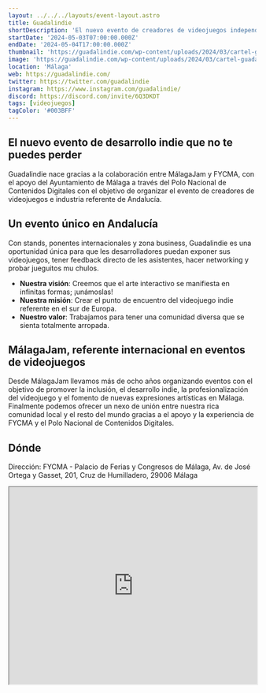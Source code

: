 ```yaml
---
layout: ../../../layouts/event-layout.astro
title: Guadalindie
shortDescription: 'El nuevo evento de creadores de videojuegos independiente referente de Andalucía se celebrará en Málaga. Organizado por MálagaJam'
startDate: '2024-05-03T07:00:00.000Z'
endDate: '2024-05-04T17:00:00.000Z'
thumbnail: 'https://guadalindie.com/wp-content/uploads/2024/03/cartel-guadalindie.png'
image: 'https://guadalindie.com/wp-content/uploads/2024/03/cartel-guadalindie.png'
location: 'Málaga'
web: https://guadalindie.com/
twitter: https://twitter.com/guadalindie
instagram: https://www.instagram.com/guadalindie/
discord: https://discord.com/invite/6Q3DKDT
tags: [videojuegos]
tagColor: '#003BFF'
---
```


## El nuevo evento de desarrollo indie que no te puedes perder

Guadalindie nace gracias a la colaboración entre MálagaJam y FYCMA, con el apoyo del Ayuntamiento de Málaga a través del Polo Nacional de Contenidos Digitales con el objetivo de organizar el evento de creadores de videojuegos e industria referente de Andalucía.

## Un evento único en Andalucía

Con stands, ponentes internacionales y zona business, Guadalindie es una oportunidad única para que les desarrolladores puedan exponer sus videojuegos, tener feedback directo de les asistentes, hacer networking y probar jueguitos mu chulos.

- **Nuestra visión**: Creemos que el arte interactivo se manifiesta en infinitas formas; ¡unámoslas!
- **Nuestra misión**: Crear el punto de encuentro del videojuego indie referente en el sur de Europa.
- **Nuestro valor**: Trabajamos para tener una comunidad diversa que se sienta totalmente arropada.

## MálagaJam, referente internacional en eventos de videojuegos

Desde MálagaJam llevamos más de ocho años organizando eventos con el objetivo de promover la inclusión, el desarrollo indie, la profesionalización del videojuego y el fomento de nuevas expresiones artísticas en Málaga. Finalmente podemos ofrecer un nexo de unión entre nuestra rica comunidad local y el resto del mundo gracias a el apoyo y la experiencia de FYCMA y el Polo Nacional de Contenidos Digitales.

## Dónde

Dirección: FYCMA - Palacio de Ferias y Congresos de Málaga, Av. de José Ortega y Gasset, 201, Cruz de Humilladero, 29006 Málaga

<iframe
  style="width: 100%; height: 400px;"
  height="400"
  allowfullscreen=""
  loading="lazy"
  referrerpolicy="no-referrer-when-downgrade"
  src="https://www.google.com/maps/embed?pb=!1m18!1m12!1m3!1d6397.481869841225!2d-4.459983500000001!3d36.7047628!2m3!1f0!2f0!3f0!3m2!1i1024!2i768!4f13.1!3m3!1m2!1s0xd72f75dfac94af9%3A0xad103776103e5ebf!2sFYCMA%20-%20Palacio%20de%20Ferias%20y%20Congresos%20de%20M%C3%A1laga!5e0!3m2!1ses!2ses!4v1713953282074!5m2!1ses!2ses"
  aria-label="FYCMA - Palacio de Ferias y Congresos de Málaga, Av. de José Ortega y Gasset, 201, Cruz de Humilladero, 29006 Málaga"
></iframe>
